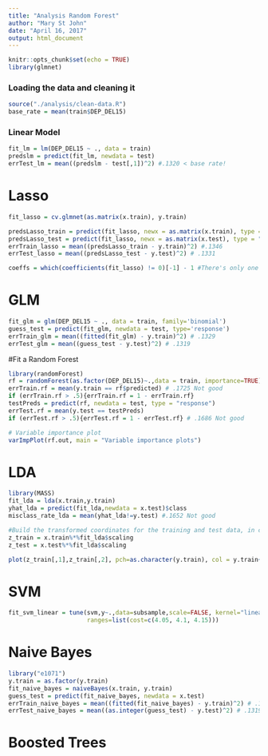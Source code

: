 ```yaml
---
title: "Analysis Random Forest"
author: "Mary St John"
date: "April 16, 2017"
output: html_document
---
```


```r
knitr::opts_chunk$set(echo = TRUE)
library(glmnet)
```

### Loading the data and cleaning it
```r
source("./analysis/clean-data.R")
base_rate = mean(train$DEP_DEL15)

```

### Linear Model
```r
fit_lm = lm(DEP_DEL15 ~ ., data = train)
predslm = predict(fit_lm, newdata = test)
errTest_lm = mean((predslm - test[,1])^2) #.1320 < base rate!
```

# Lasso
```r
fit_lasso = cv.glmnet(as.matrix(x.train), y.train)

predsLasso_train = predict(fit_lasso, newx = as.matrix(x.train), type = "response", s = fit_lasso$lambda.1se)
predsLasso_test = predict(fit_lasso, newx = as.matrix(x.test), type = "response", s = fit_lasso$lambda.1se) 
errTrain_lasso = mean((predsLasso_train - y.train)^2) #.1346
errTest_lasso = mean((predsLasso_test - y.test)^2) # .1331

coeffs = which(coefficients(fit_lasso) != 0)[-1] - 1 #There's only one variable in this model
```

# GLM
```r
fit_glm = glm(DEP_DEL15 ~ ., data = train, family='binomial')
guess_test = predict(fit_glm, newdata = test, type='response')
errTrain_glm = mean((fitted(fit_glm) - y.train)^2) # .1329
errTest_glm = mean((guess_test - y.test)^2) # .1319
```

#Fit a Random Forest
```r
library(randomForest)
rf = randomForest(as.factor(DEP_DEL15)~.,data = train, importance=TRUE)
errTrain.rf = mean(y.train == rf$predicted) # .1725 Not good
if (errTrain.rf > .5){errTrain.rf = 1 - errTrain.rf}
testPreds = predict(rf, newdata = test, type = "response")
errTest.rf = mean(y.test == testPreds)
if (errTest.rf > .5){errTest.rf = 1 - errTest.rf} # .1686 Not good

# Variable importance plot
varImpPlot(rf.out, main = "Variable importance plots")
```

# LDA
```r
library(MASS)
fit_lda = lda(x.train,y.train)
yhat_lda = predict(fit_lda,newdata = x.test)$class
misclass_rate_lda = mean(yhat_lda!=y.test) #.1652 Not good

#Build the transformed coordinates for the training and test data, in case you need them
z_train = x.train%*%fit_lda$scaling
z_test = x.test%*%fit_lda$scaling

plot(z_train[,1],z_train[,2], pch=as.character(y.train), col = y.train+1)
```

# SVM
```r
fit_svm_linear = tune(svm,y~.,data=subsample,scale=FALSE, kernel="linear", 
                      ranges=list(cost=c(4.05, 4.1, 4.15)))
```

# Naive Bayes
```r
library("e1071")
y.train = as.factor(y.train)
fit_naive_bayes = naiveBayes(x.train, y.train)
guess_test = predict(fit_naive_bayes, newdata = x.test)
errTrain_naive_bayes = mean((fitted(fit_naive_bayes) - y.train)^2) # .1329
errTest_naive_bayes = mean((as.integer(guess_test) - y.test)^2) # .1319
```

# Boosted Trees
```r

```

